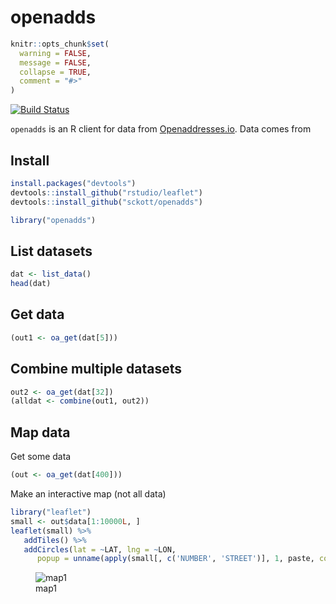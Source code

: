 openadds
========

```r
knitr::opts_chunk$set(
  warning = FALSE,
  message = FALSE,
  collapse = TRUE,
  comment = "#>"
)
```

[![Build Status](https://travis-ci.org/sckott/openadds.svg)](https://travis-ci.org/sckott/openadds)

`openadds` is an R client for data from [Openaddresses.io](http://openaddresses.io/). Data comes from 

## Install

```r
install.packages("devtools")
devtools::install_github("rstudio/leaflet")
devtools::install_github("sckott/openadds")
```

```r
library("openadds")
```

## List datasets

```r
dat <- list_data()
head(dat)
```

## Get data

```r
(out1 <- oa_get(dat[5]))
```

## Combine multiple datasets

```r
out2 <- oa_get(dat[32])
(alldat <- combine(out1, out2))
```

## Map data

Get some data

```r
(out <- oa_get(dat[400]))
```

Make an interactive map (not all data)

```r
library("leaflet")
small <- out$data[1:10000L, ]
leaflet(small) %>%
   addTiles() %>%
   addCircles(lat = ~LAT, lng = ~LON,
      popup = unname(apply(small[, c('NUMBER', 'STREET')], 1, paste, collapse = " ")))
```

![map1](inst/img/map.png)
